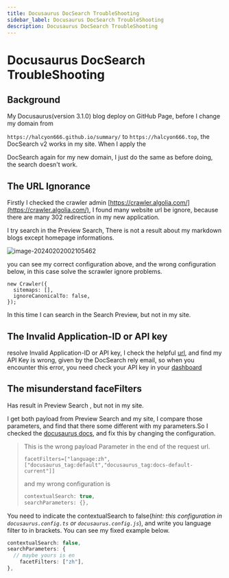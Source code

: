 ```yaml
---
title: Docusaurus DocSearch TroubleShooting
sidebar_label: Docusaurus DocSearch TroubleShooting
description: Docusaurus DocSearch TroubleShooting
---
```


# Docusaurus DocSearch TroubleShooting

## Background

My Docusaurus(version 3.1.0) blog deploy on GitHub Page, before I change my domain from 

`https://halcyon666.github.io/summary/` to `https://halcyon666.top`, the DocSearch v2 works in my site. When I apply the 

DocSearch again for my new domain, I just do the same as before doing, the search doesn't work.

## The URL Ignorance

Firstly I checked the crawler admin [https://crawler.algolia.com/](https://crawler.algolia.com/), I found many website url be ignore, because there are many 302 redirection in my new application.

I try search in the Preview Search, There is not a result about my markdown blogs except homepage informations.

![image-20240202002105462](https://s2.loli.net/2024/02/02/eM7Vc45PLlyGJYw.png)


you can see my correct configuration above, and the wrong configuration below, in this case solve the scrawler ignore problems.

```react
new Crawler({
  sitemaps: [],
  ignoreCanonicalTo: false,
});
```

In this time I can search in the Search Preview, but not in my site.

## The Invalid Application-ID or API key

resolve Invalid Application-ID or API key, I check the helpful [url](https://support.algolia.com/hc/en-us/articles/11217017604497-Why-am-I-getting-403-error-message-Invalid-Application-ID-or-API-key-status-403-with-DocSearch), and find my API Key is wrong, given by the DocSearch rely email, so when you encounter this error, you need check your API key in your [dashboard](https://dashboard.algolia.com/account/api-keys)



## The misunderstand faceFilters

Has result in Preview Search , but not in my site.

I get both payload from Preview Search and my site, I compare those parameters, and find that there some different with my parameters.So I checked the [docusaurus docs](https://docusaurus.io/docs/search#contextual-search), and fix this by changing the configuration.

> This is the wrong payload Parameter in the end of the request url.
>
> `facetFilters=["language:zh",["docusaurus_tag:default","docusaurus_tag:docs-default-current"]]`
>
> and my wrong configuration is 
>
> ```ts
> contextualSearch: true,
> searchParameters: {},
> ```
>

You need to indicate the contextualSearch to false(*hint: this configuration in `docusaurus.config.ts` or `docusaurus.config.js`*), and write you language filter to in brackets. You can see my fixed example below.

```ts
contextualSearch: false,
searchParameters: {
  // maybe yours is en
	facetFilters: ["zh"],
},
```
